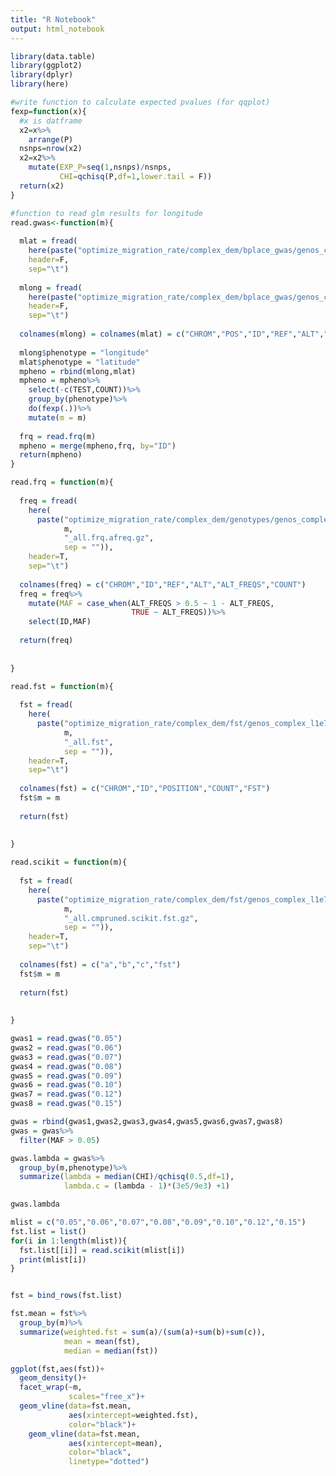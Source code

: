 ```yaml
---
title: "R Notebook"
output: html_notebook
---
```


```r

library(data.table)
library(ggplot2)
library(dplyr)
library(here)

#write function to calculate expected pvalues (for qqplot)
fexp=function(x){
  #x is datframe
  x2=x%>%
    arrange(P)
  nsnps=nrow(x2)
  x2=x2%>%
    mutate(EXP_P=seq(1,nsnps)/nsnps,
           CHI=qchisq(P,df=1,lower.tail = F))
  return(x2)
}

#function to read glm results for longitude
read.gwas<-function(m){
  
  mlat = fread(
    here(paste("optimize_migration_rate/complex_dem/bplace_gwas/genos_complex_l1e7_ss250_m",m,"_all.latitude.glm.linear.gz",sep = "")),
    header=F,
    sep="\t")
  
  mlong = fread(
    here(paste("optimize_migration_rate/complex_dem/bplace_gwas/genos_complex_l1e7_ss250_m",m,"_all.longitude.glm.linear.gz",sep = "")),
    header=F,
    sep="\t")
  
  colnames(mlong) = colnames(mlat) = c("CHROM","POS","ID","REF","ALT","A1","TEST","COUNT","BETA","SE","TSTAT","P")
  
  mlong$phenotype = "longitude"
  mlat$phenotype = "latitude"
  mpheno = rbind(mlong,mlat)
  mpheno = mpheno%>%
    select(-c(TEST,COUNT))%>%
    group_by(phenotype)%>%
    do(fexp(.))%>%
    mutate(m = m)
  
  frq = read.frq(m)
  mpheno = merge(mpheno,frq, by="ID")
  return(mpheno)
}

read.frq = function(m){
  
  freq = fread(
    here(
      paste("optimize_migration_rate/complex_dem/genotypes/genos_complex_l1e7_ss250_m",
            m,
            "_all.frq.afreq.gz",
            sep = "")),
    header=T,
    sep="\t")
  
  colnames(freq) = c("CHROM","ID","REF","ALT","ALT_FREQS","COUNT")
  freq = freq%>%
    mutate(MAF = case_when(ALT_FREQS > 0.5 ~ 1 - ALT_FREQS,
                           TRUE ~ ALT_FREQS))%>%
    select(ID,MAF)
  
  return(freq)
  
  
}

read.fst = function(m){
  
  fst = fread(
    here(
      paste("optimize_migration_rate/complex_dem/fst/genos_complex_l1e7_ss250_m",
            m,
            "_all.fst",
            sep = "")),
    header=T,
    sep="\t")
  
  colnames(fst) = c("CHROM","ID","POSITION","COUNT","FST")
  fst$m = m
  
  return(fst)
  
  
}

read.scikit = function(m){
  
  fst = fread(
    here(
      paste("optimize_migration_rate/complex_dem/fst/genos_complex_l1e7_ss250_m",
            m,
            "_all.cmpruned.scikit.fst.gz",
            sep = "")),
    header=T,
    sep="\t")
  
  colnames(fst) = c("a","b","c","fst")
  fst$m = m
  
  return(fst)
  
  
}


```


```r

gwas1 = read.gwas("0.05")
gwas2 = read.gwas("0.06")
gwas3 = read.gwas("0.07")
gwas4 = read.gwas("0.08")
gwas5 = read.gwas("0.09")
gwas6 = read.gwas("0.10")
gwas7 = read.gwas("0.12")
gwas8 = read.gwas("0.15")

gwas = rbind(gwas1,gwas2,gwas3,gwas4,gwas5,gwas6,gwas7,gwas8)
gwas = gwas%>%
  filter(MAF > 0.05)

gwas.lambda = gwas%>%
  group_by(m,phenotype)%>%
  summarize(lambda = median(CHI)/qchisq(0.5,df=1),
            lambda.c = (lambda - 1)*(3e5/9e3) +1)

gwas.lambda


```


```r
mlist = c("0.05","0.06","0.07","0.08","0.09","0.10","0.12","0.15")
fst.list = list()
for(i in 1:length(mlist)){
  fst.list[[i]] = read.scikit(mlist[i])
  print(mlist[i])
}


fst = bind_rows(fst.list)

fst.mean = fst%>%
  group_by(m)%>%
  summarize(weighted.fst = sum(a)/(sum(a)+sum(b)+sum(c)),
            mean = mean(fst),
            median = median(fst))

ggplot(fst,aes(fst))+
  geom_density()+
  facet_wrap(~m,
             scales="free_x")+
  geom_vline(data=fst.mean, 
             aes(xintercept=weighted.fst),
             color="black")+
    geom_vline(data=fst.mean, 
             aes(xintercept=mean),
             color="black",
             linetype="dotted")

```





